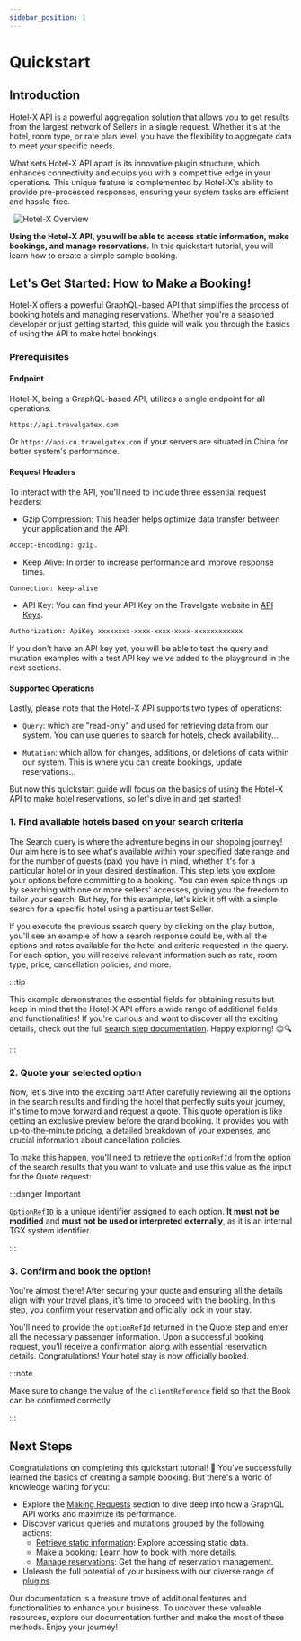 ```yaml
---
sidebar_position: 1
---
```




# Quickstart

## Introduction

Hotel-X API is a powerful aggregation solution that allows you to get results from the largest network of Sellers in a single request. Whether it's at the hotel, room type, or rate plan level, you have the flexibility to aggregate data to meet your specific needs.


What sets Hotel-X API apart is its innovative plugin structure, which enhances connectivity and equips you with a competitive edge in your operations. This unique feature is complemented by Hotel-X's ability to provide pre-processed responses, ensuring your system tasks are efficient and hassle-free.

&nbsp;
![Hotel-X Overview](https://storage.travelgate.com/docs/hotel-x_overview.svg)


**Using the Hotel-X API, you will be able to access static information, make bookings, and manage reservations.** In this quickstart tutorial, you will learn how to create a simple sample booking.


## Let's Get Started: How to Make a Booking!

Hotel-X offers a powerful GraphQL-based API that simplifies the process of booking hotels and managing reservations. Whether you're a seasoned developer or just getting started, this guide will walk you through the basics of using the API to make hotel bookings.


### Prerequisites

#### Endpoint

Hotel-X, being a GraphQL-based API, utilizes a single endpoint for all operations:


```html
https://api.travelgatex.com
```

Or `https://api-cn.travelgatex.com` if your servers are situated in China for better system's performance.

#### Request Headers

To interact with the API, you'll need to include three essential request headers:


* Gzip Compression: This header helps optimize data transfer between your application and the API.


```html
Accept-Encoding: gzip.
```   

* Keep Alive: In order to increase performance and improve response times.


```html
Connection: keep-alive
```

* API Key: You can find your API Key on the Travelgate website in [API Keys](https://app.travelgatex.com/settings/apikeys).


```html
Authorization: ApiKey xxxxxxxx-xxxx-xxxx-xxxx-xxxxxxxxxxxx
``` 

If you don't have an API key yet, you will be able to test the query and mutation examples with a test API key we've added to the playground in the next sections.

#### Supported Operations

Lastly, please note that the Hotel-X API supports two types of operations:


* `Query`: which are "read-only" and used for retrieving data from our system.  You can use queries to search for hotels, check availability...


* `Mutation`: which allow for changes, additions, or deletions of data within our system. This is where you can create bookings, update reservations...

But now this quickstart guide will focus on the basics of using the Hotel-X API to make hotel reservations, so let's dive in and get started!


### 1. Find available hotels based on your search criteria

The Search query is where the adventure begins in our shopping journey! Our aim here is to see what's available within your specified date range and for the number of guests (pax) you have in mind, whether it's for a particular hotel or in your desired destination. This step lets you explore your options before committing to a booking. You can even spice things up by searching with one or more sellers' accesses, giving you the freedom to tailor your search. But hey, for this example, let's kick it off with a simple search for a specific hotel using a particular test Seller.

<GraphqlSample query={searchQuickStartQuery} variables={searchQuickStartVariables}/>

If you execute the previous search query by clicking on the play button, you'll see an example of how a search response could be, with all the options and rates available for the hotel and criteria requested in the query. For each option, you will receive relevant information such as rate, room type, price, cancellation policies, and more.

:::tip

 This example demonstrates the essential fields for obtaining results but keep in mind that the Hotel-X API offers a wide range of additional fields and functionalities! If you're curious and want to discover all the exciting details, check out the full [search step documentation](./booking-flow/search). Happy exploring! 😊🔍

:::


### 2. Quote your selected option

Now, let's dive into the exciting part! After carefully reviewing all the options in the search results and finding the hotel that perfectly suits your journey, it's time to move forward and request a quote. This quote operation is like getting an exclusive preview before the grand booking. It provides you with up-to-the-minute pricing, a detailed breakdown of your expenses, and crucial information about cancellation policies.

To make this happen, you'll need to retrieve the `optionRefId` from the option of the search results that you want to valuate and use this value as the input for the Quote request:

<GraphqlSample query={quoteQuickStartQuery} variables={quoteQuickStartVariables}/>


:::danger Important

[`OptionRefID`](/kb/our-products/are-you-a-buyer/getting-started-with-hotel-x-buyers-api/understanding-the-id-optionRefId-of-an-option) is a unique identifier assigned to each option. **It must not be modified** and **must not be used or interpreted externally**, as it is an internal TGX system identifier.

:::

### 3. Confirm and book the option!

You're almost there! After securing your quote and ensuring all the details align with your travel plans, it's time to proceed with the booking. In this step, you confirm your reservation and officially lock in your stay.

You'll need to provide the `optionRefId` returned in the Quote step and enter all the necessary passenger information. Upon a successful booking request, you'll receive a confirmation along with essential reservation details. Congratulations! Your hotel stay is now officially booked.

<GraphqlSample query={bookQuickStartMutation} variables={bookQuickStartVariables} />



:::note

Make sure to change the value of the `clientReference` field so that the Book can be confirmed correctly.

:::


## Next Steps

Congratulations on completing this quickstart tutorial! 🎉 You've successfully learned the basics of creating a sample booking. But there's a world of knowledge waiting for you:

- Explore the [Making Requests](../hotel-x-pull-buyers-api/making-requests/endpoint) section to dive deep into how a GraphQL API works and maximize its performance.
- Discover various queries and mutations grouped by the following actions:
    - [Retrieve static information](../hotel-x-pull-buyers-api/content/overview): Explore accessing static data.
    - [Make a booking](../hotel-x-pull-buyers-api/booking-flow/overview): Learn how to book with more details.
    - [Manage reservations](../hotel-x-pull-buyers-api/booking-management/overview): Get the hang of reservation management.
- Unleash the full potential of your business with our diverse range of [plugins](../hotel-x-pull-buyers-api/plugins/overview).

Our documentation is a treasure trove of additional features and functionalities to enhance your business. To uncover these valuable resources, explore our documentation further and make the most of these methods. Enjoy your journey!